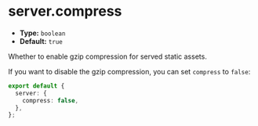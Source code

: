 # server.compress

- **Type:** `boolean`
- **Default:** `true`

Whether to enable gzip compression for served static assets.

If you want to disable the gzip compression, you can set `compress` to `false`:

```ts
export default {
  server: {
    compress: false,
  },
};
```
